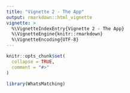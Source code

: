 ```yaml
---
title: "Vignette 2 - The App"
output: rmarkdown::html_vignette
vignette: >
  %\VignetteIndexEntry{Vignette 2 - The App}
  %\VignetteEngine{knitr::rmarkdown}
  %\VignetteEncoding{UTF-8}
---
```


```r
knitr::opts_chunk$set(
  collapse = TRUE,
  comment = "#>"
)
```

```r
library(WhatsMatching)
```
